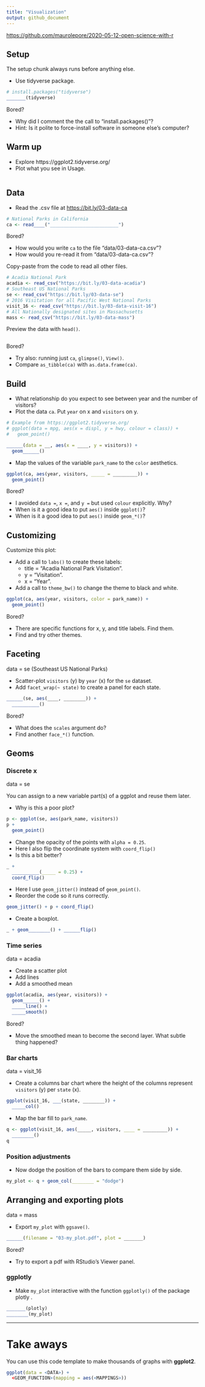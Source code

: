 ```yaml
---
title: "Visualization"
output: github_document
---
```


<https://github.com/maurolepore/2020-05-12-open-science-with-r>

## Setup

The setup chunk always runs before anything else.

* Use tidyverse package.

```r
# install.packages("tidyverse")
_______(tidyverse)
```

Bored? 

* Why did I comment the the call to "install.packages()"? 
* Hint: Is it polite to force-install software in someone else's computer?



## Warm up

* Explore https://ggplot2.tidyverse.org/
* Plot what you see in Usage.

```r


```



## Data

* Read the .csv file at <https://bit.ly/03-data-ca>

```r
# National Parks in California
ca <- read____("_________________________")
```

Bored?

* How would you write `ca` to the file "data/03-data-ca.csv"?
* How would you re-read it from "data/03-data-ca.csv"?



Copy-paste from the code to read all other files.

```r
# Acadia National Park
acadia <- read_csv("https://bit.ly/03-data-acadia")
# Southeast US National Parks
se <- read_csv("https://bit.ly/03-data-se")
# 2016 Visitation for all Pacific West National Parks
visit_16 <- read_csv("https://bit.ly/03-data-visit-16")
# All Nationally designated sites in Massachusetts
mass <- read_csv("https://bit.ly/03-data-mass")
```



Preview the data with `head()`.

```r

```

Bored?

* Try also: running just `ca`, `glimpse()`, `View()`.
* Compare `as_tibble(ca)` with `as.data.frame(ca)`.




## Build

* What relationship do you expect to see between year and the number of visitors?
* Plot the data `ca`. Put `year` on x and `visitors` on y.

```r
# Example from https://ggplot2.tidyverse.org/
# ggplot(data = mpg, aes(x = displ, y = hwy, colour = class)) +
#   geom_point()

______(data = __, aes(x = ____, y = visitors)) +
  geom______()
```



* Map the values of the variable `park_name` to the `color` aesthetics.

```r
ggplot(ca, aes(year, visitors, _____ = _________)) +
  geom_point()
```

Bored?

* I avoided `data =`, `x =`, and `y =` but used `colour` explicitly. Why?
* When is it a good idea to put `aes()` inside `ggplot()`?
* When is it a good idea to put `aes()` inside `geom_*()`?



## Customizing

Customize this plot:

* Add a call to `labs()` to create these labels:
  * title = "Acadia National Park Visitation".
  * y = "Visitation".
  * x = "Year".
* Add a call to `theme_bw()` to change the theme to black and white.

```r
ggplot(ca, aes(year, visitors, color = park_name)) +
  geom_point()
```

Bored?

* There are specific functions for x, y, and title labels. Find them.
* Find and try other themes.

## Faceting

data = se (Southeast US National Parks)

* Scatter-plot `visitors` (y) by `year` (x) for the `se` dataset.
* Add `facet_wrap(~ state)` to create a panel for each state.

```r
______(se, aes(____, ________)) +
  __________()
```

Bored?

* What does the `scales` argument do?
* Find another `face_*()` function.



## Geoms

### Discrete x

data = se

You can assign to a new variable part(s) of a ggplot and reuse them later.

* Why is this a poor plot?

```r
p <- ggplot(se, aes(park_name, visitors))
p + 
  geom_point()
```



* Change the opacity of the points with `alpha = 0.25`.
* Here I also flip the coordinate system with `coord_flip()`
* Is this a bit better?

```r
_ + 
  __________(_____ = 0.25) +
  coord_flip()
```



* Here I use `geom_jitter()` instead of `geom_point()`.
* Reorder the code so it runs correctly.

```r
geom_jitter() + p + coord_flip()
```



* Create a boxplot.

```r
_ + geom________() + ______flip()
```



### Time series

data = acadia

* Create a scatter plot
* Add lines
* Add a smoothed mean

```r
ggplot(acadia, aes(year, visitors)) + 
  geom______() +
  _____line() +
  _____smooth()
```

Bored?

* Move the smoothed mean to become the second layer. What subtle thing happened?



### Bar charts

data = visit_16

* Create a columns bar chart where the height of the columns represent `visitors` (y) per `state` (x).

```r
ggplot(visit_16, ___(state, ________)) + 
  _____col()
```



* Map the bar fill to `park_name`.

```r
q <- ggplot(visit_16, aes(_____, visitors, ____ = _________)) + 
  ________()
q
```



### Position adjustments

* Now dodge the position of the bars to compare them side by side.

```r
my_plot <- q + geom_col(________ = "dodge")
```



## Arranging and exporting plots

data = mass

* Export `my_plot` with `ggsave()`.

```r
______(filename = "03-my_plot.pdf", plot = _______)
```

Bored?

* Try to export a pdf with RStudio's Viewer panel.

### ggplotly

* Make `my_plot` interactive with the function `ggplotly()` of the package plotly .

```r
_______(plotly)
________(my_plot)
```



***

# Take aways

You can use this code template to make thousands of graphs with **ggplot2**.

```r
ggplot(data = <DATA>) +
  <GEOM_FUNCTION>(mapping = aes(<MAPPINGS>))
```
